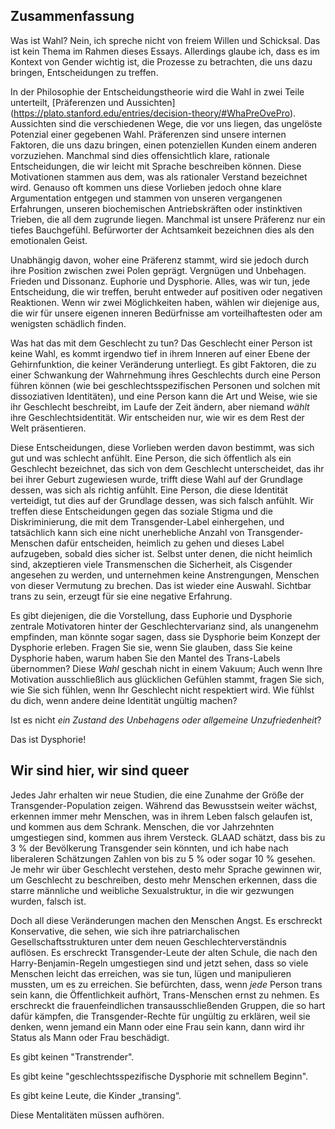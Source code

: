 
<PageMeta
  title="Zusammenfassung"
  linkTitle="Zusammenfassung"
  description="Kein Gatekeeping mehr."
/>

<Disclaimer />

## Zusammenfassung

Was ist Wahl? Nein, ich spreche nicht von freiem Willen und Schicksal. Das ist kein Thema im Rahmen dieses Essays. Allerdings glaube ich, dass es im Kontext von Gender wichtig ist, die Prozesse zu betrachten, die uns dazu bringen, Entscheidungen zu treffen.

In der Philosophie der Entscheidungstheorie wird die Wahl in zwei Teile unterteilt, [Präferenzen und Aussichten] (https://plato.stanford.edu/entries/decision-theory/#WhaPreOvePro). Aussichten sind die verschiedenen Wege, die vor uns liegen, das ungelöste Potenzial einer gegebenen Wahl. Präferenzen sind unsere internen Faktoren, die uns dazu bringen, einen potenziellen Kunden einem anderen vorzuziehen. Manchmal sind dies offensichtlich klare, rationale Entscheidungen, die wir leicht mit Sprache beschreiben können. Diese Motivationen stammen aus dem, was als rationaler Verstand bezeichnet wird. Genauso oft kommen uns diese Vorlieben jedoch ohne klare Argumentation entgegen und stammen von unseren vergangenen Erfahrungen, unseren biochemischen Antriebskräften oder instinktiven Trieben, die all dem zugrunde liegen. Manchmal ist unsere Präferenz nur ein tiefes Bauchgefühl. Befürworter der Achtsamkeit bezeichnen dies als den emotionalen Geist.

Unabhängig davon, woher eine Präferenz stammt, wird sie jedoch durch ihre Position zwischen zwei Polen geprägt. Vergnügen und Unbehagen. Frieden und Dissonanz. Euphorie und Dysphorie. Alles, was wir tun, jede Entscheidung, die wir treffen, beruht entweder auf positiven oder negativen Reaktionen. Wenn wir zwei Möglichkeiten haben, wählen wir diejenige aus, die wir für unsere eigenen inneren Bedürfnisse am vorteilhaftesten oder am wenigsten schädlich finden.

Was hat das mit dem Geschlecht zu tun? Das Geschlecht einer Person ist keine Wahl, es kommt irgendwo tief in ihrem Inneren auf einer Ebene der Gehirnfunktion, die keiner Veränderung unterliegt. Es gibt Faktoren, die zu einer Schwankung der Wahrnehmung ihres Geschlechts durch eine Person führen können (wie bei geschlechtsspezifischen Personen und solchen mit dissoziativen Identitäten), und eine Person kann die Art und Weise, wie sie ihr Geschlecht beschreibt, im Laufe der Zeit ändern, aber niemand *wählt* ihre Geschlechtsidentität. Wir entscheiden nur, wie wir es dem Rest der Welt präsentieren.

Diese Entscheidungen, diese Vorlieben werden davon bestimmt, was sich gut und was schlecht anfühlt. Eine Person, die sich öffentlich als ein Geschlecht bezeichnet, das sich von dem Geschlecht unterscheidet, das ihr bei ihrer Geburt zugewiesen wurde, trifft diese Wahl auf der Grundlage dessen, was sich als richtig anfühlt. Eine Person, die diese Identität verteidigt, tut dies auf der Grundlage dessen, was sich falsch anfühlt. Wir treffen diese Entscheidungen gegen das soziale Stigma und die Diskriminierung, die mit dem Transgender-Label einhergehen, und tatsächlich kann sich eine nicht unerhebliche Anzahl von Transgender-Menschen dafür entscheiden, heimlich zu gehen und dieses Label aufzugeben, sobald dies sicher ist. Selbst unter denen, die nicht heimlich sind, akzeptieren viele Transmenschen die Sicherheit, als Cisgender angesehen zu werden, und unternehmen keine Anstrengungen, Menschen von dieser Vermutung zu brechen. Das ist wieder eine Auswahl. Sichtbar trans zu sein, erzeugt für sie eine negative Erfahrung.

Es gibt diejenigen, die die Vorstellung, dass Euphorie und Dysphorie zentrale Motivatoren hinter der Geschlechtervarianz sind, als unangenehm empfinden, man könnte sogar sagen, dass sie Dysphorie beim Konzept der Dysphorie erleben. Fragen Sie sie, wenn Sie glauben, dass Sie keine Dysphorie haben, warum haben Sie den Mantel des Trans-Labels übernommen? Diese *Wahl* geschah nicht in einem Vakuum; Auch wenn Ihre Motivation ausschließlich aus glücklichen Gefühlen stammt, fragen Sie sich, wie Sie sich fühlen, wenn Ihr Geschlecht nicht respektiert wird. Wie fühlst du dich, wenn andere deine Identität ungültig machen?

Ist es nicht _ein Zustand des Unbehagens oder allgemeine Unzufriedenheit_?

Das ist Dysphorie!

## Wir sind hier, wir sind queer

Jedes Jahr erhalten wir neue Studien, die eine Zunahme der Größe der Transgender-Population zeigen. Während das Bewusstsein weiter wächst, erkennen immer mehr Menschen, was in ihrem Leben falsch gelaufen ist, und kommen aus dem Schrank. Menschen, die vor Jahrzehnten umgestiegen sind, kommen aus ihrem Versteck. GLAAD schätzt, dass bis zu 3 % der Bevölkerung Transgender sein könnten, und ich habe nach liberaleren Schätzungen Zahlen von bis zu 5 % oder sogar 10 % gesehen. Je mehr wir über Geschlecht verstehen, desto mehr Sprache gewinnen wir, um Geschlecht zu beschreiben, desto mehr Menschen erkennen, dass die starre männliche und weibliche Sexualstruktur, in die wir gezwungen wurden, falsch ist.

Doch all diese Veränderungen machen den Menschen Angst. Es erschreckt Konservative, die sehen, wie sich ihre patriarchalischen Gesellschaftsstrukturen unter dem neuen Geschlechterverständnis auflösen. Es erschreckt Transgender-Leute der alten Schule, die nach den Harry-Benjamin-Regeln umgestiegen sind und jetzt sehen, dass so viele Menschen leicht das erreichen, was sie tun, lügen und manipulieren mussten, um es zu erreichen. Sie befürchten, dass, wenn *jede* Person trans sein kann, die Öffentlichkeit aufhört, Trans-Menschen ernst zu nehmen. Es erschreckt die frauenfeindlichen transausschließenden Gruppen, die so hart dafür kämpfen, die Transgender-Rechte für ungültig zu erklären, weil sie denken, wenn jemand ein Mann oder eine Frau sein kann, dann wird ihr Status als Mann oder Frau beschädigt.

Es gibt keinen "Transtrender".

Es gibt keine "geschlechtsspezifische Dysphorie mit schnellem Beginn".

Es gibt keine Leute, die Kinder „transing“.

Diese Mentalitäten müssen aufhören.
